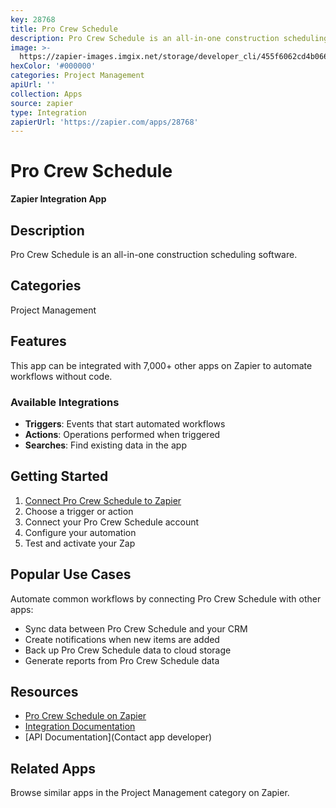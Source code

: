 ```yaml
---
key: 28768
title: Pro Crew Schedule
description: Pro Crew Schedule is an all-in-one construction scheduling software.
image: >-
  https://zapier-images.imgix.net/storage/developer_cli/455f6062cd4b066a923a7e67d76110fa.png?auto=format%2Ccompress&ixlib=python-3.0.0&q=50
hexColor: '#000000'
categories: Project Management
apiUrl: ''
collection: Apps
source: zapier
type: Integration
zapierUrl: 'https://zapier.com/apps/28768'
---
```

# Pro Crew Schedule

**Zapier Integration App**

## Description

Pro Crew Schedule is an all-in-one construction scheduling software.

## Categories

Project Management

## Features

This app can be integrated with 7,000+ other apps on Zapier to automate workflows without code.

### Available Integrations

- **Triggers**: Events that start automated workflows
- **Actions**: Operations performed when triggered
- **Searches**: Find existing data in the app

## Getting Started

1. [Connect Pro Crew Schedule to Zapier](https://zapier.com/apps/28768)
2. Choose a trigger or action
3. Connect your Pro Crew Schedule account
4. Configure your automation
5. Test and activate your Zap

## Popular Use Cases

Automate common workflows by connecting Pro Crew Schedule with other apps:

- Sync data between Pro Crew Schedule and your CRM
- Create notifications when new items are added
- Back up Pro Crew Schedule data to cloud storage
- Generate reports from Pro Crew Schedule data

## Resources

- [Pro Crew Schedule on Zapier](https://zapier.com/apps/28768)
- [Integration Documentation](https://zapier.com/apps/28768/integrations)
- [API Documentation](Contact app developer)

## Related Apps

Browse similar apps in the Project Management category on Zapier.
